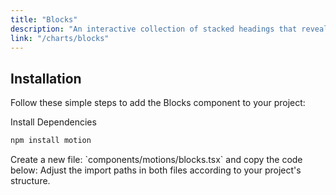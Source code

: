 ```yaml
---
title: "Blocks"
description: "An interactive collection of stacked headings that reveal individual content sections with a click."
link: "/charts/blocks"
---
```


<ComponentPreview name="blocks-demo" />

## Installation

Follow these simple steps to add the Blocks component to your project:

<Steps>

<Step>
Install Dependencies
</Step>

```bash
npm install motion
```

<Step>
Create a new file: `components/motions/blocks.tsx` and copy the code below:
</Step>

<CollapsibleSource name="blocks" />

<Step>
    Adjust the import paths in both files according to your project's structure.
</Step>

</Steps>
